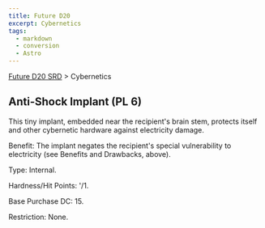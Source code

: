 ```yaml
---
title: Future D20
excerpt: Cybernetics
tags:
  - markdown
  - conversion
  - Astro
---
```






[Future D20 SRD]( / ) > Cybernetics




## Anti-Shock Implant (PL 6)


This tiny implant, embedded near the recipient's brain stem, protects itself and other cybernetic hardware against electricity damage.


Benefit: The implant negates the recipient's special vulnerability to electricity (see Benefits and Drawbacks, above).


Type: Internal.


Hardness/Hit Points: '/1.


Base Purchase DC: 15.


Restriction: None.



